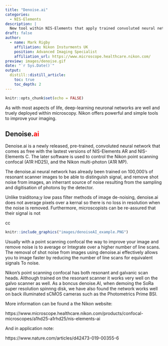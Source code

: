 ```yaml
---
title: "Denoise.ai"
categories:
  - NIS-Elements
description: |
  New tool within NIS-Elements that apply trained convoluted neural networks to your images for the purpose of removing shot noise.
draft: false
author:
  - name: Mark Rigby 
    affiliation: Nikon Insturments UK
    position: Advanced Imaging Specialist
    affiliation_url: https://www.microscope.healthcare.nikon.com/
preview: images/denoise.gif
date: "`r Sys.Date()`"
output:
  distill::distill_article:
    toc: true
    toc_depth: 2
---
```


```r

knitr::opts_chunk$set(echo = FALSE)

```

As with most aspects of life, deep-learning neuronal networks are well and truely deployed within microscopy. Nikon offers powerful and simple tools to improve your imaging. 

## Denoise.<span style="color:red">ai</span>

Denoise.ai is a newly released, pre-trained, convoluted neural network that comes as free with the lastest versions of NIS-Elements AR and NIS-Elements C. The later software is used to control the Nikon point scanning confocal (A1R HD25), and the Nikon multi-photon (A1R MP).  

The denoise.ai neural network has already been trained on 100,000’s of resonant scanner images to be able to distinguish signal, and remove shot noise from images, an inherrant source of noise resulting from the sampling and digitisation of photons by the detector.

Unlike traiditona;y low pass filter methods of image de-noising, denoise.ai does not average pixels over a kernal so there is no loss in resolution when the noise is removed. Furthermore, microscopists can be re-assured that their signal is not 

cc

```r

knitr::include_graphics("images/denoiseAI_example.PNG")

```

Usually with a point scanning confocal the way to improve your image and remove noise is to average or Integrate over a higher number of line scans. The removal of shot noise from images using denoise.ai effectively allows you to image faster by reducing the number of line scans for equivalent signals
To noise. 

Nikon’s point scanning confocal has both resonant and galvanic scan heads. Although trained on the resonant scanner it works very well on the galvo scanner as well. As a boncus denoise.AI, when demoing the SoRa super resolution spinnng disk, we have also found the network works well on back illuminated sCMOS cameras such as the Photometrics Prime BSI.

More information can be found a the Nikon website:  

https://www.microscope.healthcare.nikon.com/products/confocal-microscopes/a1hd25-a1rhd25/nis-elements-ai

And in application note:

https://www.nature.com/articles/d42473-019-00355-6

